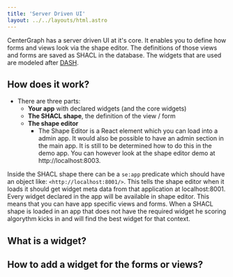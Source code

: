 ```yaml
---
title: 'Server Driven UI'
layout: ../../layouts/html.astro
---
```


CenterGraph has a server driven UI at it's core. It enables you to define how forms and views look via the shape editor. The definitions of those views and forms are saved as SHACL in the database.
The widgets that are used are modeled after [DASH](https://datashapes.org/forms.html).

## How does it work?

- There are three parts:
  - **Your app** with declared widgets (and the core widgets)
  - **The SHACL shape**, the definition of the view / form
  - **The shape editor**
    - The Shape Editor is a React element which you can load into a admin app. It would also be possible to have an admin section in the main app. It is still to be determined how to do this in the demo app. You can however look at the shape editor demo at http://localhost:8003.

Inside the SHACL shape there can be a `se:app` predicate which should have an object like: `<http://localhost:8001/>`. This tells the shape editor when it loads it should get widget meta data from that application at localhost:8001. Every widget declared in the app will be available in shape editor. This means that you can have app specific views and forms. When a SHACL shape is loaded in an app that does not have the required widget he scoring algorythm kicks in and will find the best widget for that context.

## What is a widget?

## How to add a widget for the forms or views?
